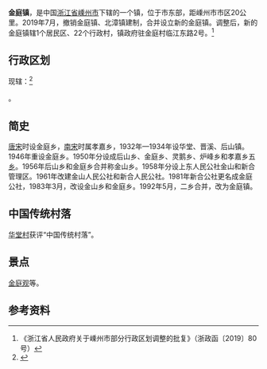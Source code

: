 {{中国乡级行政区|33/06/83/108/000
}}
'''金庭镇'''，是中国[[浙江省|浙江省]][[嵊州市|嵊州市]]下辖的一个镇，位于市东部，距嵊州市市区20公里。2019年7月，撤销金庭镇、北漳镇建制，合并设立新的金庭镇。调整后，新的金庭镇辖1个居民区、22个行政村，镇政府驻金庭村临江东路2号。<ref>《浙江省人民政府关于嵊州市部分行政区划调整的批复》（浙政函〔2019〕80号）</ref>

==行政区划==
现辖：<ref>{{PRC admin/ref sgc|33/06/83/108/000}}</ref>

{{PRC admin/children|33/06/83/108/000}}。

==简史==
[[唐宋|唐宋]]时设金庭乡，[[南宋|南宋]]时属孝嘉乡，1932年—1934年设华堂、晋溪、后山镇。1946年重设金庭乡。1950年分设成后山乡、金庭乡、灵鹅乡、炉峰乡和孝嘉乡五[[乡_(中华人民共和国)|乡]]。1956年后山乡和金庭乡合并称金山乡。1958年分设上东人民公社金山和新合管理区。1961年改建金山人民公社和新合人民公社。1981年新合公社更名成金庭公社，1983年3月，改设金山乡和金庭乡。1992年5月，二乡合并，改为金庭镇。

==中国传统村落==
[[华堂村|华堂村]]获评“中国传统村落”。

==景点==
[[金庭观|金庭观]]等。

==参考资料==
{{reflist}}

{{PRC admin/navcat|33/06/83/108/000}}